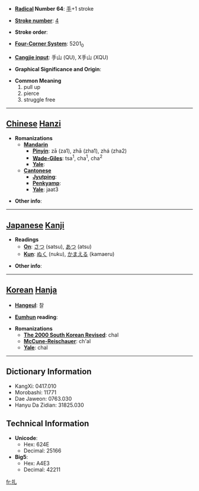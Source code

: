 * '''[[Wiktionary:Chinese radical index| Radical]] Number 64''': [[Wiktionary:Chinese radical index 手|手]]+1 stroke

* '''[[Wiktionary:Chinese total strokes index|Stroke number]]''': [[Wiktionary:Chinese total strokes index 4|4]]

* '''Stroke order''': 

* '''[[Wiktionary:Chinese four corner index|Four-Corner System]]''': 5201<sub>0</sub>

* '''[[Wiktionary:Chinese Cangjie index|Cangjie input]]''': 手山 (QU), X手山 (XQU)

* '''Graphical Significance and Origin''': 

* '''Common Meaning'''
*#pull up
*# pierce
*# struggle free


----

== [[Chinese]] [[Hanzi]] ==

* '''Romanizations'''
** '''[[Mandarin]]'''
*** '''[[Pinyin]]''': zā (za1), zhā (zha1), zhá (zha2)
*** '''[[Wade-Giles]]''': tsa<sup>1</sup>, cha<sup>1</sup>, cha<sup>2</sup>
*** '''[[Yale]]''': 
** '''[[Cantonese]]'''
*** '''[[Jyutping]]''':
*** '''[[Penkyamp]]''': 
*** '''[[Yale]]''': jaat3

* '''Other info''': 

----

== [[Japanese]] [[Kanji]] ==

* '''Readings'''
** '''[[On]]''': [[さつ]] (satsu), [[あつ]] (atsu)
** '''[[Kun]]''': [[ぬく]] (nuku), [[かまえる]] (kamaeru)

* '''Other info''':  

----

== [[Korean]] [[Hanja]] ==

* '''[[Hangeul]]''': 찰

* '''[[Eumhun]] reading''': 

* '''Romanizations'''
** '''[[The 2000 South Korean Revised Romanization|The 2000 South Korean Revised]]''': chal
** '''[[McCune-Reischauer]]''': ch'al
** '''[[Yale]]''': chal

----

== Dictionary Information ==

* KangXi: 0417.010
* Morobashi: 11771
* Dae Jaweon: 0763.030
* Hanyu Da Zidian: 31825.030

== Technical Information ==

* '''Unicode''':
** Hex: 624E
** Decimal: 25166
* '''Big5''':
** Hex: A4E3
** Decimal: 42211

[[fr:扎]]
